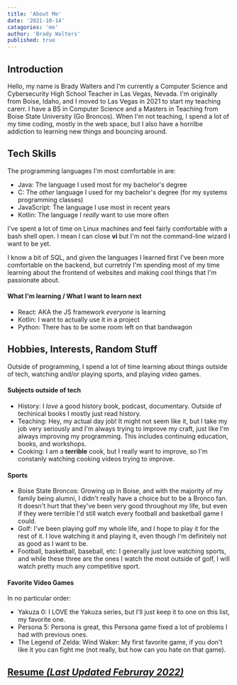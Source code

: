 ```yaml
---
title: 'About Me'
date: '2021-10-14'
catagories: 'me'
author: 'Brady Walters'
published: true
---
```


## Introduction

Hello, my name is Brady Walters and I'm currently a Computer Science and Cybersecurity High School Teacher in Las Vegas, Nevada. I'm originally from Boise, Idaho, and I moved to Las Vegas in 2021 to start my teaching carerr. I have a BS in Computer Science and a Masters in Teaching from Boise State University (Go Broncos). When I'm not teaching, I spend a lot of my time coding, mostly in the web space, but I also have a horrilbe addiction to learning new things and bouncing around.

## Tech Skills

The programming languages I'm most comfortable in are:
- Java: The language I used most for my bachelor's degree
- C: The *other* language I used for my bachelor's degree (for my systems programming classes)
- JavaScript: The language I use most in recent years
- Kotlin: The language I *really* want to use more often

I've spent a lot of time on Linux machines and feel fairly comfortable with a bash shell open. I mean I can close **vi** but I'm not the command-line wizard I want to be yet. 

I know a bit of SQL, and given the languages I learned first I've been more comfortable on the backend, but curretnly I'm spending most of my time learning about the frontend of websites and making cool things that I'm passionate about.

#### What I'm learning / What I want to learn next

- React: AKA the JS framework *everyone* is learning
- Kotlin: I want to actually use it in a project
- Python: There has to be some room left on that bandwagon 

## Hobbies, Interests, Random Stuff

Outside of programming, I spend a lot of time learning about things outside of tech, watching and/or playing sports, and playing video games.

#### Subjects outside of tech

- History: I *love* a good history book, podcast, documentary. Outside of techinical books I mostly just read history.
- Teaching: Hey, my actual day job! It might not seem like it, but I take my job very seriously and I'm always trying to improve my craft, just like I'm always improving my programming. This includes continuing education, books, and workshops.
- Cooking: I am a **terrible** cook, but I really want to improve, so I'm constanly watching cooking videos trying to improve. 

#### Sports

- Boise State Broncos: Growing up in Boise, and with the majority of my family being alumni, I didn't really have a choice but to be a Bronco fan. It doesn't hurt that they've been very good throughout my life, but even if they were terrible I'd still watch every football and basketball game I could. 
- Golf: I've been playing golf my whole life, and I hope to play it for the rest of it. I love watching it and playing it, even though I'm definitely not as good as I want to be. 
- Football, basketball, baseball, etc: I generally just love watching sports, and while these three are the ones I watch the most outside of golf, I will watch pretty much any competitive sport.

#### Favorite Video Games

In no particular order:
- Yakuza 0: I LOVE the Yakuza series, but I'll just keep it to one on this list, my favorite one.
- Persona 5: Persona is great, this Persona game fixed a lot of problems I had with previous ones.
- The Legend of Zelda: Wind Waker: My first favorite game, if you don't like it you can fight me (not really, but how can you hate on that game).

## [Resume *(Last Updated Februray 2022)*](https://drive.google.com/file/d/1h01d1m3AgxI01exvy2L5y-HqjdvV6ePH/view?usp=sharing)
